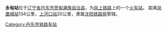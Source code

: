 {{Infobox China railway station 
|车站名称 = 永甸站
|车站名称拼音 = Yongdian
|图片 = 
|图片介紹 = 
|车站位置 = [[辽宁省|辽宁省]][[丹东市|丹东市]][[宽甸满族自治县|宽甸满族自治县]]
|坐标 = 
|线路 = [[凤上铁路|凤上铁路]]  
|归属 = [[沈阳铁路局|沈阳铁路局]]
|车站等级 = 
|月台数目 = 
|網站 = 
}}

'''永甸站'''位于[[辽宁省|辽宁省]][[丹东市|丹东市]][[宽甸满族自治县|宽甸满族自治县]]，为[[凤上铁路|凤上铁路]]上的一个[[火车站|火车站]]。
距离[[凤凰城站_(辽宁省)|凤凰城站]]134公里，[[上河口站|上河口站]]20公里，隶属[[沈阳铁路局|沈阳铁路局]]管辖。

{{start rail box|[[中国铁路|中国铁路]]}}
{{s-inop|[[坦甸站|坦甸站]]}}
{{s-line|[[凤上铁路|凤上铁路]]}}
{{s-inop|[[长甸站|长甸站]]}}
{{end box}} 

{{凤上铁路}}

[[Category:丹东市铁路车站|Category:丹东市铁路车站]]

{{China-rail-stub}}